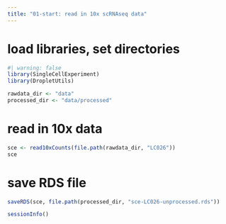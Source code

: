 ```yaml
---
title: "01-start: read in 10x scRNAseq data"
---
```


# load libraries, set directories

```r
#| warning: false
library(SingleCellExperiment)
library(DropletUtils)

rawdata_dir <- "data"
processed_dir <- "data/processed"
```

# read in 10x data

```r
sce <- read10xCounts(file.path(rawdata_dir, "LC026"))
sce
```

# save RDS file

```r
saveRDS(sce, file.path(processed_dir, "sce-LC026-unprocessed.rds"))
```

```r
sessionInfo()
```
